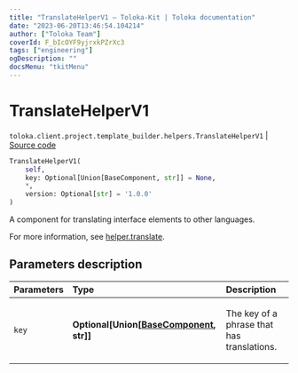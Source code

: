 ```yaml
---
title: "TranslateHelperV1 — Toloka-Kit | Toloka documentation"
date: "2023-06-20T13:46:54.104214"
author: ["Toloka Team"]
coverId: F_bIcOYF9yjrxkPZrXc3
tags: ["engineering"]
ogDescription: ""
docsMenu: "tkitMenu"
---
```


# TranslateHelperV1

`toloka.client.project.template_builder.helpers.TranslateHelperV1` | [Source code](https://github.com/Toloka/toloka-kit/blob/v1.2.0/src/client/project/template_builder/helpers.py#L227)

```python
TranslateHelperV1(
    self,
    key: Optional[Union[BaseComponent, str]] = None,
    *,
    version: Optional[str] = '1.0.0'
)
```

A component for translating interface elements to other languages.

For more information, see [helper.translate](/docs/template-builder/reference/helper.translate).

## Parameters description

| Parameters | Type | Description |
| :----------| :----| :-----------|
`key`|**Optional\[Union\[[BaseComponent](/docs/toloka-kit/reference/toloka.client.project.template_builder.base.BaseComponent), str\]\]**|<p>The key of a phrase that has translations.</p>